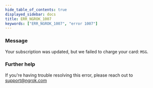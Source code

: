 ```yaml
---
hide_table_of_contents: true
displayed_sidebar: docs
title: ERR_NGROK_1007
keywords: ["ERR_NGROK_1007", "error 1007"]
---
```


### Message

Your subscription was updated, but we failed to charge your card: `MSG`.

### Further help

If you're having trouble resolving this error, please reach out to [support@ngrok.com](mailto:support@ngrok.com?subject=Help%20with%20ERR_NGROK_1007)
